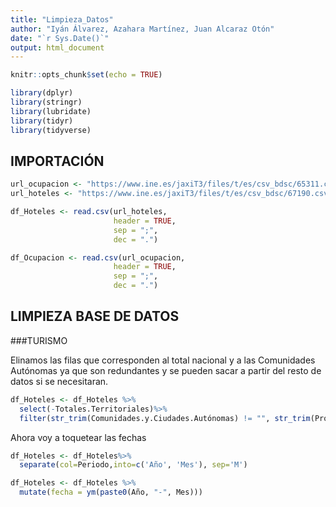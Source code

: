 ```yaml
---
title: "Limpieza_Datos"
author: "Iyán Álvarez, Azahara Martínez, Juan Alcaraz Otón"
date: "`r Sys.Date()`"
output: html_document
---
```


```r
knitr::opts_chunk$set(echo = TRUE)
```

```r
library(dplyr)
library(stringr)
library(lubridate)
library(tidyr)
library(tidyverse)
```


## IMPORTACIÓN

```r
url_ocupacion <- "https://www.ine.es/jaxiT3/files/t/es/csv_bdsc/65311.csv?nocab=1"
url_hoteles <- "https://www.ine.es/jaxiT3/files/t/es/csv_bdsc/67190.csv?nocab=1"

df_Hoteles <- read.csv(url_hoteles,
                       header = TRUE,
                       sep = ";",
                       dec = ".")

df_Ocupacion <- read.csv(url_ocupacion,
                       header = TRUE,
                       sep = ";",
                       dec = ".")
```

## LIMPIEZA BASE DE DATOS 

###TURISMO 

Elinamos las filas que corresponden al total nacional y a las Comunidades Autónomas ya que son redundantes y se pueden sacar a partir del resto de datos si se necesitaran.

```r
df_Hoteles <- df_Hoteles %>%
  select(-Totales.Territoriales)%>%
  filter(str_trim(Comunidades.y.Ciudades.Autónomas) != "", str_trim(Provincias) != "")
```

Ahora voy a toquetear las fechas

```r
df_Hoteles <- df_Hoteles%>%
  separate(col=Periodo,into=c('Año', 'Mes'), sep='M')

df_Hoteles <- df_Hoteles %>%
  mutate(fecha = ym(paste0(Año, "-", Mes)))
```

